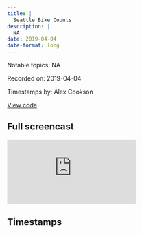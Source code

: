 ```yaml
---
title: |
  Seattle Bike Counts
description: |
  NA
date: 2019-04-04
date-format: long
---
```


Notable topics: NA

Recorded on: 2019-04-04

Timestamps by: Alex Cookson

[View code](https://github.com/dgrtwo/data-screencasts/blob/master/bike_traffic.Rmd)

## Full screencast

<iframe class="video" src="https://www.youtube.com/embed/sBho2GJE5lc" title="YouTube video player" frameborder="0" allow="accelerometer; autoplay; clipboard-write; encrypted-media; gyroscope; picture-in-picture" allowfullscreen></iframe>

## Timestamps

<script id="timestamps" type="application-json">[{"timestamp_with_hours":"0:6:15","description":"Using summarise_all / summarise_at function to aggregate multiple variables at the same time","functions":"summarise_all | summarise_at","timestamp_sec":375},{"timestamp_with_hours":"0:8:15","description":"Using magnitude instead of absolute numbers to see trends in time of day","timestamp_sec":495},{"timestamp_with_hours":"0:12:00","description":"Dividing time into categories (four categories for times of day, e.g., morning commute, night) using between function","functions":"between","timestamp_sec":720},{"timestamp_with_hours":"0:15:00","description":"Looking for systematically missing data (which would bias the results of the analysis)","timestamp_sec":900},{"timestamp_with_hours":"0:19:45","description":"Summarising using a filter in the arguments based on whether the time window is during a commute time","timestamp_sec":1185},{"timestamp_with_hours":"0:22:45","description":"Combining day of week and hour using functions in the lubridate package and as.difftime function (but then he uses facetting as an easier method)","functions":"as.difftime","packages":"lubridate","timestamp_sec":1365},{"timestamp_with_hours":"0:26:30","description":"Normalizing day of week data to percent of weekly traffic","timestamp_sec":1590},{"timestamp_with_hours":"0:42:00","description":"Starting analysis of directions of travel by time of day (commute vs. reverse-commute)","timestamp_sec":2520},{"timestamp_with_hours":"0:43:45","description":"Filtering out weekend days using wday function from lubridate package","functions":"wday","packages":"lubridate","timestamp_sec":2625},{"timestamp_with_hours":"0:45:30","description":"Using spread function to create new variable of ratio of bike counts at different commute times","functions":"spread","timestamp_sec":2730},{"timestamp_with_hours":"0:47:30","description":"Visualizing ratio of bike counts by time of day","timestamp_sec":2850},{"timestamp_with_hours":"0:50:15","description":"Visualizing ratio by hour instead of time of day","timestamp_sec":3015},{"timestamp_with_hours":"0:52:50","description":"Ordering crossing in graph by when the average trip happened using mean of hour weighted by bike count","timestamp_sec":3170},{"timestamp_with_hours":"0:54:50","description":"Quick and dirty filter when creating a new variable within a mutate function","functions":"mutate","timestamp_sec":3290}]</script>
